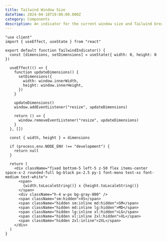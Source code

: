 ```yaml
---
title: Tailwind Window Size
dateTime: 2024-04-18T19:06:00.000Z
category: Components
description: An indicator for the current window size and Tailwind breakpoint.
---
```

```tsx
"use client"
import { useEffect, useState } from "react"

export default function TailwindIndicator() {
  const [dimensions, setDimensions] = useState({ width: 0, height: 0 })

  useEffect(() => {
    function updateDimensions() {
      setDimensions({
        width: window.innerWidth,
        height: window.innerHeight,
      })
    }

    updateDimensions()
    window.addEventListener("resize", updateDimensions)

    return () => {
      window.removeEventListener("resize", updateDimensions)
    }
  }, [])

  const { width, height } = dimensions

  if (process.env.NODE_ENV !== "development") {
    return null
  }

  return (
    <div className="fixed bottom-5 left-5 z-50 flex items-center space-x-2 rounded-full bg-black px-2.5 py-1 font-mono text-xs font-medium text-white">
      <span>
        {width.toLocaleString()} x {height.toLocaleString()}
      </span>
      <div className="h-4 w-px bg-gray-800" />
      <span className="sm:hidden">XS</span>
      <span className="hidden sm:inline md:hidden">SM</span>
      <span className="hidden md:inline lg:hidden">MD</span>
      <span className="hidden lg:inline xl:hidden">LG</span>
      <span className="hidden xl:inline 2xl:hidden">XL</span>
      <span className="hidden 2xl:inline">2XL</span>
    </div>
  )
}
```
